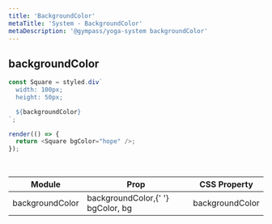 ```yaml
---
title: 'BackgroundColor'
metaTitle: 'System - BackgroundColor'
metaDescription: '@gympass/yoga-system backgroundColor'
---
```


## backgroundColor

```javascript state
const Square = styled.div`
  width: 100px;
  height: 50px;

  ${backgroundColor}
`;

render(() => {
  return <Square bgColor="hope" />;
});
```

<br />

<table>
  <thead>
    <tr>
      <th>Module</th>
      <th>Prop</th>
      <th>CSS Property</th>
    </tr>
  </thead>
  <tbody>
    <tr>
      <td>
        <inlineCode>backgroundColor</inlineCode>
      </td>
      <td>
        <inlineCode>backgroundColor</inlineCode>,{' '}
        <inlineCode>bgColor</inlineCode>, <inlineCode>bg</inlineCode>
      </td>
      <td>
        <inlineCode>backgroundColor</inlineCode>
      </td>
    </tr>
  </tbody>
</table>
